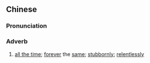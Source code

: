 {{also|硬系}}
==Chinese==
{{zh-forms|s=硬系}}

===Pronunciation===
{{zh-pron
|c=ngaang6-2 hai6,ngaang6 hai6
|c-t=ngang5* hai5
|cat=adv
}}

===Adverb===
{{zh-adv}}

# {{lb|zh|Cantonese}} [[all the time]]; [[forever]] the [[same]]; [[stubbornly]]; [[relentlessly]]